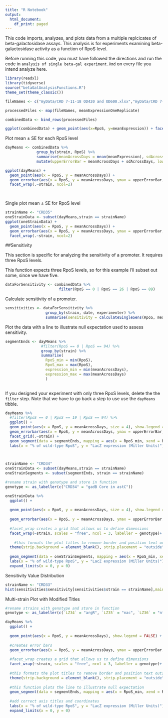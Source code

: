 ```yaml
---
title: "R Notebook"
output:
  html_document:
    df_print: paged
---
```


This code imports, analyzes, and plots data from a multiple replcicates of beta-galactosidase assays. This analysis is for experiments examining beta-galactosidase activity as a function of RpoS level.

Before running this code, you must have followed the directions and run the code in `analysis of single beta-gal experiment.Rmd` on every file you intend analyze here. 

```r
library(readxl)
library(tidyverse)
source("betaGalAnalysisFunctions.R")
theme_set(theme_classic())

fileNames <- c("myData/CRD 7-11-18 OD420 and OD600.xlsx","myData/CRD 7-12-18 OD420 and OD600.xlsx","myData/CRD 7-13-18 OD420 and OD600.xlsx","myData/CRD 7-17-18 OD420 and OD600 morning.xlsx","myData/CRD 7-17-18 OD420 and OD600 afternoon.xlsx","myData/CRD 7-18-18 OD420 and OD600 morning.xlsx","myData/CRD 7-18-18 OD420 and OD600 afternoon.xlsx","myData/CRD 7-19-18 OD420 and OD600 morning.xlsx","myData/CRD 7-19-18 OD420 and OD600 afternoon.xlsx","myData/CRD 7-20-18 OD420 and OD600 afternoon.xlsx","myData/CRD 7-24-18 OD420 and OD600.xlsx","myData/CRD 7-25-18 OD420 and OD600.xlsx")

processedFiles <- map(fileNames, meanExpressionOneReplicate)

combinedData <- bind_rows(processedFiles)
```

```r
ggplot(combinedData) + geom_point(aes(x=RpoS, y=meanExpression)) + facet_grid(.~strain) 
```

Plot mean ± SE for each RpoS level
```r
dayMeans <- combinedData %>% 
              group_by(strain, RpoS) %>% 
              summarise(meanAcrossDays = mean(meanExpression), sdAcrossDays = sd(meanExpression)/sqrt(length(meanExpression))) %>%
              mutate(upperErrorBar = meanAcrossDays + sdAcrossDays, lowerErrorBar = meanAcrossDays - sdAcrossDays)

ggplot(dayMeans) + 
  geom_point(aes(x = RpoS, y = meanAcrossDays)) + 
  geom_errorbar(aes(x = RpoS, y = meanAcrossDays, ymax = upperErrorBar, ymin = lowerErrorBar)) + 
  facet_wrap(.~strain, ncol=2)

  
```

Single plot mean ± SE for RpoS level
```r
strainName <- "CRD35"
oneStrainData <- subset(dayMeans,strain == strainName)
ggplot(oneStrainData) + 
  geom_point(aes(x = RpoS, y = meanAcrossDays)) + 
  geom_errorbar(aes(x = RpoS, y = meanAcrossDays, ymax = upperErrorBar, ymin = lowerErrorBar)) + 
  facet_wrap(.~strain, ncol=2)
```
##Sensitivity

This section is specific for analyzing the sensitivity of a promoter. It requires three RpoS levels.

This function expects three RpoS levels, so for this example I'll subset out some, since we have five.

```r
dataForSensitivity <- combinedData %>% 
                        filter(RpoS == 0 | RpoS == 26 | RpoS == 89) 
```


Calculate sensitivity of a promoter. 
```r
sensitivities <- dataForSensitivity %>% 
                  group_by(strain, date, experimenter) %>%
                  summarise(sensitivity = calculateSingleSens(RpoS, meanExpression))
```


Plot the data with a line to illustrate null expectation used to assess sensitivity. 


```r
segmentEnds <- dayMeans %>%
                #filter(RpoS == 0 | RpoS == 94) %>%
                group_by(strain) %>%
                summarise(
                  RpoS_min = min(RpoS),
                  RpoS_max = max(RpoS),
                  expression_min = min(meanAcrossDays),
                  expression_max = max(meanAcrossDays)
                  )
  
```


If you designed your experiment with only three RpoS levels, delete the the `filter` step. Note that we have to go back a step to use use the `dayMeans` tibble.
```r
dayMeans %>% 
  #filter(RpoS == 0 | RpoS == 19 | RpoS == 94) %>% 
  ggplot() + 
  geom_point(aes(x = RpoS, y = meanAcrossDays, size = 4), show.legend = FALSE) + 
  geom_errorbar(aes(x = RpoS, y = meanAcrossDays, ymax = upperErrorBar, ymin = lowerErrorBar)) + 
  facet_grid(.~strain) +
  geom_segment(data = segmentEnds, mapping = aes(x = RpoS_min, xend = RpoS_max, y = expression_min, yend = expression_max)) +
  labs(x = "% of wild-type RpoS", y = "LacZ expression (Miller Units)")

                 
```

```r
strainName <- "CRD34"
oneStrainData <- subset(dayMeans,strain == strainName)
oneStrainSegments <- subset(segmentEnds, strain == strainName)

#rename strain with genotype and store in function
genotype <- as_labeller(c("CRD34" = "gadB Core in astC"))

oneStrainData %>%
  ggplot() + 
  
  geom_point(aes(x = RpoS, y = meanAcrossDays, size = 4), show.legend = FALSE) + 
  
  geom_errorbar(aes(x = RpoS, y = meanAcrossDays, ymax = upperErrorBar, ymin = lowerErrorBar)) + 
  
  #facet_wrap creates a grid that allows us to define dimensions
  facet_wrap(~strain, scales = "free", ncol = 3, labeller = genotype)+
   
    #this formats the plot titles to remove border and position text outside plot
  theme(strip.background = element_blank(), strip.placement = "outside") +
  
  geom_segment(data = oneStrainSegments, mapping = aes(x = RpoS_min, xend = RpoS_max, y = expression_min, yend = expression_max)) +
  labs(x = "% of wild-type RpoS", y = "LacZ expression (Miller Units)")+
  expand_limits(x = 0, y = 0)
```

Sensitivity Value Distribution
```r
strainName <- "CRD33"
hist(sensitivities$sensitivity[sensitivities$strain == strainName],main = "Strain Sensitivity Distribution",xlab = strainName)
```

Multi-strain Plot with Modified Titles
```r
#rename strains with genotype and store in function
genotype <- as_labeller(c(`LZ34` = "argR", `LZ35` = "nac", `LZ36` = "ntrC", `LZ41` = "argR control", `LZ42` = "nac control", `LZ43` = "ntrC control"))

dayMeans %>% 
  ggplot() + 
  
  geom_point(aes(x = RpoS, y = meanAcrossDays), show.legend = FALSE) + 
  
  #creates error bars 
  geom_errorbar(aes(x = RpoS, y = meanAcrossDays, ymax = upperErrorBar, ymin = lowerErrorBar, width  = 8)) + 
  
  #facet_wrap creates a grid that allows us to define dimensions
  facet_wrap(~strain, scales = "free", ncol = 3, labeller = genotype)+
  
  #this formats the plot titles to remove border and position text outside plot
  theme(strip.background = element_blank(), strip.placement = "outside") +
  
  #this function plots the line to illustrate null expectation
  geom_segment(data = segmentEnds, mapping = aes(x = RpoS_min, xend = RpoS_max, y = expression_min, yend = expression_max)) +
  
  #add correct axis titles and coordinates
  labs(x = "% of wild-type RpoS", y = "LacZ expression (Miller Units)") +
  expand_limits(x = 0, y = 0)
```